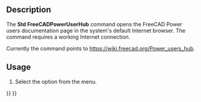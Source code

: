 <languages/>
<translate>

<!--T:8-->
{{Docnav
|[[Std_FreeCADUserHub|FreeCADUserHub]]
|[[Std_PythonHelp|PythonHelp]]
|[[Std_Help_Menu|Std Help Menu]]
|IconL=Std_FreeCADUserHub.svg
|IconR=Std_FreeCADWebsite.svg
|IconC=Freecad.svg
}}

<!--T:1-->
{{GuiCommand
|Name=Std FreeCADPowerUserHub
|MenuLocation=Help → Python scripting documentation
|Workbenches=All
|SeeAlso=[[Std_FreeCADWebsite|Std FreeCADWebsite]], [[Std_FreeCADUserHub|Std FreeCADUserHub]], [[Std_FreeCADForum|Std FreeCADForum]], [[Std_FreeCADFAQ|Std FreeCADFAQ]]
}}

==Description== <!--T:2-->

<!--T:3-->
The '''Std FreeCADPowerUserHub''' command opens the FreeCAD Power users documentation page in the system's default Internet browser. The command requires a working Internet connection.

<!--T:4-->
Currently the command points to [https://wiki.freecad.org/Power_users_hub https://wiki.freecad.org/Power_users_hub].

==Usage== <!--T:5-->

<!--T:6-->
# Select the {{MenuCommand|Help → [[Image:Std_FreeCADPowerUserHub.svg|16px]] Python scripting documentation}} option from the menu.


<!--T:9-->
{{Docnav
|[[Std_FreeCADUserHub|FreeCADUserHub]]
|[[Std_PythonHelp|PythonHelp]]
|[[Std_Help_Menu|Std Help Menu]]
|IconL=Std_FreeCADUserHub.svg
|IconR=Std_FreeCADWebsite.svg
|IconC=Freecad.svg
}}

</translate>
{{Std_Base_navi{{#translation:}}}}
{{Userdocnavi{{#translation:}}}}